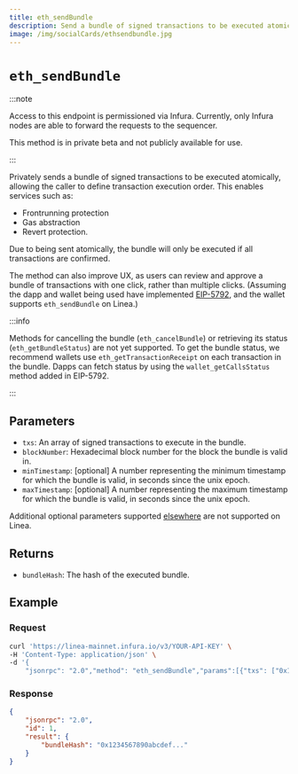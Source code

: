 ```yaml
---
title: eth_sendBundle
description: Send a bundle of signed transactions to be executed atomically.
image: /img/socialCards/ethsendbundle.jpg
---
```


# `eth_sendBundle`

:::note

Access to this endpoint is permissioned via Infura. Currently, only Infura nodes are able to forward 
the requests to the sequencer.

This method is in private beta and not publicly available for use.

:::

Privately sends a bundle of signed transactions to be executed atomically, allowing the caller to 
define transaction execution order. This enables services such as:
- Frontrunning protection
- Gas abstraction
- Revert protection.

Due to being sent atomically, the bundle will only be executed if all transactions are confirmed.

The method can also improve UX, as users can review and approve a bundle of transactions with one 
click, rather than multiple clicks. (Assuming the dapp and wallet being used have implemented [EIP-5792](https://eips.ethereum.org/EIPS/eip-5792), 
and the wallet supports `eth_sendBundle` on Linea.)

:::info

Methods for cancelling the bundle (`eth_cancelBundle`) or retrieving its status (`eth_getBundleStatus`) 
are not yet supported. To get the bundle status, we recommend wallets use `eth_getTransactionReceipt` 
on each transaction in the bundle. Dapps can fetch status by using the `wallet_getCallsStatus` 
method added in EIP-5792.

:::

## Parameters

- `txs`: An array of signed transactions to execute in the bundle.
- `blockNumber`: Hexadecimal block number for the block the bundle is valid in.
- `minTimestamp`: [optional] A number representing the minimum timestamp for which the bundle is 
valid, in seconds since the unix epoch.
- `maxTimestamp`: [optional] A number representing the maximum timestamp for which the bundle is 
valid, in seconds since the unix epoch.

Additional optional parameters supported [elsewhere](https://docs.flashbots.net/flashbots-auction/advanced/rpc-endpoint#eth_sendbundle) 
are not supported on Linea.

## Returns

- `bundleHash`: The hash of the executed bundle.

## Example

### Request

```bash
curl 'https://linea-mainnet.infura.io/v3/YOUR-API-KEY' \
-H 'Content-Type: application/json' \
-d '{
    "jsonrpc": "2.0","method": "eth_sendBundle","params":[{"txs": ["0x1234567890abcdef...", "0x1234567890abcdef..."],"blockNumber": "0x123..."}],"id": 1}'
```

### Response

```json
{
    "jsonrpc": "2.0",
    "id": 1,
    "result": {
        "bundleHash": "0x1234567890abcdef..."
    }
}
```
